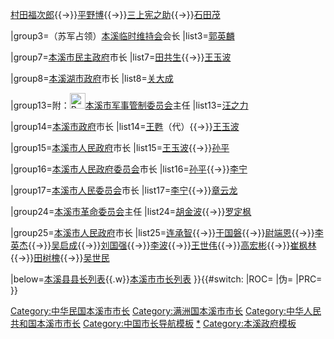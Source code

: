 {{Navbox 
|name=本溪市市长
|title=[[本溪市]][[本溪市市长列表|市长]]
|above=[[本溪市政府]]
|state= {{{state|collapsed}}}
|selected={{{1}}}
|groupstyle=text-align:left;

|group1=（日军占领）[[本溪湖维持委员会]]委员长
|list1=[[徐家桓]]

|group2={{Flagicon|Manchukuo}}[[本溪湖市公署]]市长
|list2=[[鲛岛光彦]]{{→}}[[村田福次郎]]{{→}}[[平野博]]{{→}}[[三上宪之助]]{{→}}[[石田茂]]

|group3=（苏军占领）[[本溪临时维持会]]会长
|list3=[[郭英麟]]

|group7={{Flagicon|ROC}}[[本溪市民主政府]]市长
|list7=[[田共生]]{{→}}[[王玉波]]

|group8={{Flagicon|ROC}}[[本溪湖市政府]]市长
|list8=[[关大成]]

|group13={{nowrap begin}}附：[[File:People's Liberation Army Flag of the People's Republic of China.svg|25px]][[中国人民解放军本溪市军事管制委员会|本溪市军事管制委员会]]主任{{nowrap end}}
|list13=[[汪之力]]

|group14={{Flagicon|ROC}}[[本溪市政府]]市长
|list14=[[王甦]]（代）{{→}}[[王玉波]]

|group15={{Flagicon|ROC}}{{Flagicon|PRC}}[[本溪市人民政府]]市长
|list15=[[王玉波]]{{→}}[[孙平]]

|group16={{Flagicon|PRC}}[[本溪市人民政府委员会]]市长
|list16=[[孙平]]{{→}}[[李宁 (本溪市长)|李宁]]

|group17={{Flagicon|PRC}}[[本溪市人民委员会]]市长
|list17=[[李宁 (本溪市长)|李宁]]{{→}}[[章云龙]]

|group24={{Flagicon|PRC}}[[本溪市革命委员会]]主任
|list24=[[胡金波]]{{→}}[[罗定枫]]

|group25={{Flagicon|PRC}}[[本溪市人民政府]]市长
|list25=[[连承智]]{{→}}[[于国磐]]{{→}}[[尉端恩]]{{→}}[[李英杰 (1950年)|李英杰]]{{→}}[[吴启成]]{{→}}[[刘国强 (1953年)|刘国强]]{{→}}[[李波 (1949年)|李波]]{{→}}[[王世伟]]{{→}}[[高宏彬]]{{→}}[[崔枫林]]{{→}}[[田树槐]]{{→}}[[吴世民]]

|below=[[本溪县县长列表]]{{.w}}[[本溪市市长列表]]
}}{{#switch:{{{1}}} 
|ROC=[[Category:中华民国本溪市市长]]
|伪=[[Category:满洲国本溪市市长]]
|PRC=[[Category:中华人民共和国本溪市市长]]
}}
<noinclude>
[[Category:中国市长导航模板]]
[[Category:本溪市市长|*]]
[[Category:本溪政府模板]]
</noinclude>